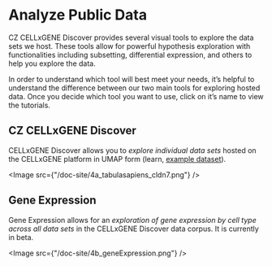 # Analyze Public Data

CZ CELLxGENE Discover provides several visual tools to explore the data sets we host. These tools allow for powerful hypothesis exploration with functionalities including subsetting, differential expression, and others to help you explore the data.

In order to understand which tool will best meet your needs, it’s helpful to understand the difference between our two main tools for exploring hosted data. Once you decide which tool you want to use, click on it’s name to view the tutorials.

## CZ CELLxGENE Discover

CELLxGENE Discover allows you to _explore individual data sets_ hosted on the CELLxGENE platform in UMAP form (<NextLink href="/docs/04__Analyze%20Public%20Data/4_1__Hosted%20Tutorials">learn</NextLink>, [example dataset](https://cellxgene.cziscience.com/e/53d208b0-2cfd-4366-9866-c3c6114081bc.cxg/)).

<Image src={"/doc-site/4a_tabulasapiens_cldn7.png"} />

## <NextLink href="/docs/04__Analyze%20Public%20Data/4_2__Gene%20Expression%20Documentation/4_2_1__Get%20Started">Gene Expression</NextLink>

Gene Expression allows for an _exploration of gene expression by cell type across all
data sets_ in the CELLxGENE Discover data corpus. It is currently in beta.

<Image src={"/doc-site/4b_geneExpression.png"} />
